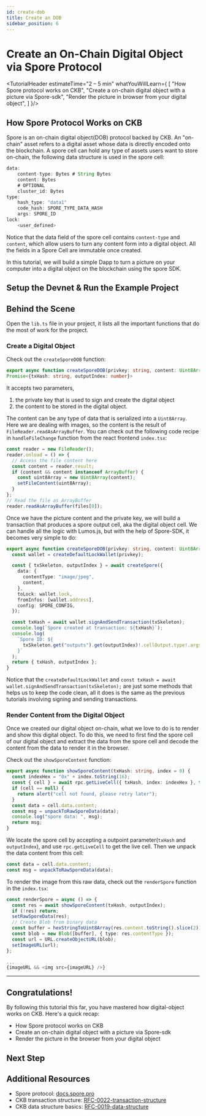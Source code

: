 ```yaml
---
id: create-dob
title: Create an DOB
sidebar_position: 6
---
```


# Create an On-Chain Digital Object via Spore Protocol

<TutorialHeader estimateTime="2 – 5 min" whatYouWillLearn={
  [
    "How Spore protocol works on CKB",
    "Create a on-chain digital object with a picture via Spore-sdk",
    "Render the picture in browser from your digital object",
  ]
}/>

## How Spore Protocol Works on CKB

Spore is an on-chain digital object(DOB) protocol backed by CKB. An "on-chain" asset refers to a digital asset whose data is directly encoded onto the blockchain. A spore cell can hold any type of assets users want to store on-chain, the following data structure is used in the spore cell:

```js
data:
    content-type: Bytes # String Bytes
    content: Bytes
    # OPTIONAL
    cluster_id: Bytes
type:
    hash_type: "data1"
    code_hash: SPORE_TYPE_DATA_HASH
    args: SPORE_ID
lock:
    <user_defined>
```

Notice that the data field of the spore cell contains `content-type` and `content`, which allow users to turn any content form into a digital object. All the fields in a Spore Cell are immutable once created.

In this tutorial, we will build a simple Dapp to turn a picture on your computer into a digital object on the blockchain using the spore SDK.

## Setup the Devnet & Run the Example Project

<SetupProject templateName='create-dob' imageSrc='img/dapps/create-dob-dapp.jpg' />

## Behind the Scene

Open the `lib.ts` file in your project, it lists all the important functions that do the most of work for the project.

### Create a Digital Object

Check out the `createSporeDOB` function:

```ts
export async function createSporeDOB(privkey: string, content: Uint8Array): 
Promise<{txHash: string, outputIndex: number}>
```

It accepts two parameters, 
1. the private key that is used to sign and create the digital object 
2. the content to be stored in the digital object. 

The content can be any type of data that is serialized into a `Uint8Array`. Here we are dealing with images, so the content is the result of `FileReader.readAsArrayBuffer`. You can check out the following code recipe in `handleFileChange` function from the react frontend `index.tsx`:

```ts
const reader = new FileReader();
reader.onload = () => {
  // Access the file content here
  const content = reader.result;
  if (content && content instanceof ArrayBuffer) {
    const uint8Array = new Uint8Array(content);
    setFileContent(uint8Array);
  }
};
// Read the file as ArrayBuffer
reader.readAsArrayBuffer(files[0]);
```

Once we have the picture content and the private key, we will build a transaction that produces a spore output cell, aka the digital object cell. We can handle all the logic with Lumos.js, but with the help of Spore-SDK, it becomes very simple to do:

```ts
export async function createSporeDOB(privkey: string, content: Uint8Array): Promise<{txHash: string, outputIndex: number}> {
  const wallet = createDefaultLockWallet(privkey);

  const { txSkeleton, outputIndex } = await createSpore({
    data: {
      contentType: "image/jpeg",
      content,
    },
    toLock: wallet.lock,
    fromInfos: [wallet.address],
    config: SPORE_CONFIG,
  });

  const txHash = await wallet.signAndSendTransaction(txSkeleton);
  console.log(`Spore created at transaction: ${txHash}`);
  console.log(
    `Spore ID: ${
      txSkeleton.get("outputs").get(outputIndex)!.cellOutput.type!.args
    }`
  );
  return { txHash, outputIndex };
}
```

Notice that the `createDefaultLockWallet` and `const txHash = await wallet.signAndSendTransaction(txSkeleton);` are just some methods that helps us to keep the code clean, all it does is the same as the previous tutorials involving signing and sending transactions.

### Render Content from the Digital Object

Once we created our digital object on-chain, what we love to do is to render and show this digital object. To do this, we need to first find the spore cell of our digital object and extract the data from the spore cell and decode the content from the data to render it in the browser.

Check out the `showSporeContent` function:

```ts
export async function showSporeContent(txHash: string, index = 0) {
  const indexHex = "0x" + index.toString(16);
  const { cell } = await rpc.getLiveCell({ txHash, index: indexHex }, true);
  if (cell == null) {
    return alert("cell not found, please retry later");
  }
  const data = cell.data.content;
  const msg = unpackToRawSporeData(data);
  console.log("spore data: ", msg);
  return msg;
}
```

We locate the spore cell by accepting a outpoint parameter(`txHash` and `outputIndex`), and use `rpc.getLiveCell` to get the live cell. Then we unpack the data content from this cell:

```ts
const data = cell.data.content;
const msg = unpackToRawSporeData(data);
```

To render the image from this raw data, check out the `renderSpore` function in the `index.tsx`:

```ts
const renderSpore = async () => {
  const res = await showSporeContent(txHash, outputIndex);
  if (!res) return;
  setRawSporeData(res);
  // Create Blob from binary data
  const buffer = hexStringToUint8Array(res.content.toString().slice(2));
  const blob = new Blob([buffer], { type: res.contentType });
  const url = URL.createObjectURL(blob);
  setImageURL(url);
};

...
{imageURL && <img src={imageURL} />}
```
---

## Congratulations!

By following this tutorial this far, you have mastered how digital-object works on CKB. Here's a quick recap:

- How Spore protocol works on CKB
- Create an on-chain digital object with a picture via Spore-sdk
- Render the picture in the browser from your digital object

## Next Step

<SwitchToTestnet />

## Additional Resources

- Spore protocol: [docs.spore.pro](https://docs.spore.pro/)
- CKB transaction structure: [RFC-0022-transaction-structure](https://github.com/nervosnetwork/rfcs/blob/master/rfcs/0022-transaction-structure/0022-transaction-structure.md)
- CKB data structure basics: [RFC-0019-data-structure](https://github.com/nervosnetwork/rfcs/blob/master/rfcs/0019-data-structures/0019-data-structures.md)
